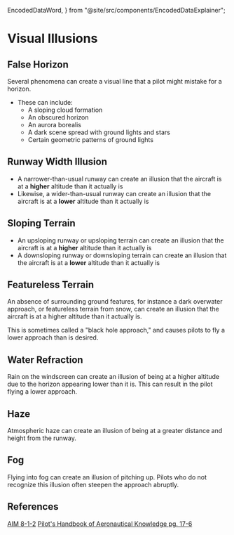   EncodedDataWord,
} from "@site/src/components/EncodedDataExplainer";

# Visual Illusions

## False Horizon

Several phenomena can create a visual line that a pilot might mistake for a
horizon.

- These can include:
  - A sloping cloud formation
  - An obscured horizon
  - An aurora borealis
  - A dark scene spread with ground lights and stars
  - Certain geometric patterns of ground lights

## Runway Width Illusion

- A narrower-than-usual runway can create an illusion that the aircraft is at a
  **higher** altitude than it actually is
- Likewise, a wider-than-usual runway can create an illusion that the aircraft
  is at a **lower** altitude than it actually is

## Sloping Terrain

- An upsloping runway or upsloping terrain can create an illusion that the
  aircraft is at a **higher** altitude than it actually is
- A downsloping runway or downsloping terrain can create an illusion that the
  aircraft is at a **lower** altitude than it actually is

## Featureless Terrain

An absence of surrounding ground features, for instance a dark overwater
approach, or featureless terrain from snow, can create an illusion that the
aircraft is at a higher altitude than it actually is.

This is sometimes called a "black hole approach," and causes pilots to fly a
lower approach than is desired.

## Water Refraction

Rain on the windscreen can create an illusion of being at a higher altitude due
to the horizon appearing lower than it is. This can result in the pilot flying a
lower approach.

## Haze

Atmospheric haze can create an illusion of being at a greater distance and
height from the runway.

## Fog

Flying into fog can create an illusion of pitching up. Pilots who do not
recognize this illusion often steepen the approach abruptly.

## References

[AIM 8-1-2](/_references/AIM/8-1-2)
[Pilot's Handbook of Aeronautical Knowledge pg. 17-6](/_references/PHAK/17-6)
